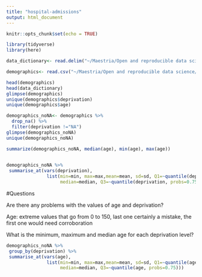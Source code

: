 ```yaml
---
title: "hospital-admissions"
output: html_document
---
```


```r
knitr::opts_chunk$set(echo = TRUE)
```

```r

library(tidyverse)
library(here)

```

```r

data_dictionary<- read.delim("~/Maestria/Open and reproducible data science/R and GitHub Practice/hospital-admissions/Inputs/pop_demo_data_dictionary.csv")

demographics<- read.csv("~/Maestria/Open and reproducible data science/R and GitHub Practice/hospital-admissions/Inputs/population_demographics.csv")

```

```r

head(demographics)
head(data_dictionary)
glimpse(demographics)
unique(demographics$deprivation)
unique(demographics$age)

demographics_noNA<- demographics %>% 
  drop_na() %>%
  filter(deprivation !="NA")
glimpse(demographics_noNA)
unique(demographics_noNA)
```


```r


summarize(demographics_noNA, median(age), min(age), max(age))

 
demographics_noNA %>% 
 summarise_at(vars(deprivation),
               list(min=min, max=max,mean=mean, sd=sd, Q1=~quantile(deprivation, probs=0.25), 
                    median=median, Q3=~quantile(deprivation, probs=0.75)))
```

#Questions


Are there any problems with the values of age and deprivation?

Age: extreme values that go from 0 to 150, last one certainly a mistake, the first one would need corroboration


What is the minimum, maximum and median age for each deprivation level?


```r

demographics_noNA %>% 
 group_by(deprivation) %>% 
 summarise_at(vars(age),
               list(min=min, max=max,mean=mean, sd=sd, Q1=~quantile(age, probs=0.25), 
                    median=median, Q3=~quantile(age, probs=0.75)))
```

